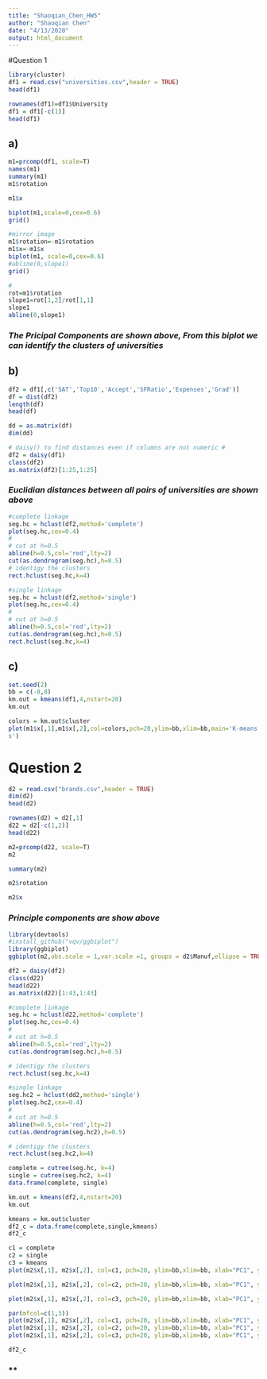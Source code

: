 ```yaml
---
title: "Shaoqian_Chen_HW5"
author: "Shaoqian Chen"
date: "4/13/2020"
output: html_document
---
```


#Question 1
```r
library(cluster)
df1 = read.csv("universities.csv",header = TRUE) 
head(df1)
```

```r
rownames(df1)=df1$University
df1 = df1[-c(1)]
head(df1)
```

##  a)
```r
m1=prcomp(df1, scale=T)
names(m1)
summary(m1)
m1$rotation
```

```r
m1$x
```

```r
biplot(m1,scale=0,cex=0.6)
grid()
```

```r
#mirror image
m1$rotation=-m1$rotation
m1$x=-m1$x
biplot(m1, scale=0,cex=0.6)
#abline(0,slope1)
grid()

#
rot=m1$rotation
slope1=rot[1,2]/rot[1,1]
slope1
abline(0,slope1)
```
### *The Pricipal Components are shown above, From this biplot we can identify the clusters of universities*


##  b)
```r

df2 = df1[,c('SAT','Top10','Accept','SFRatio','Expenses','Grad')] 
df = dist(df2)
length(df)
head(df)
```

```r
dd = as.matrix(df)
dim(dd)
```

```r
# daisy() to find distances even if columns are not numeric #
df2 = daisy(df1)
class(df2)
as.matrix(df2)[1:25,1:25]
```
### *Euclidian distances between all pairs of universities are shown above*


```r
#complete linkage
seg.hc = hclust(df2,method='complete') 
plot(seg.hc,cex=0.4)
#
# cut at h=0.5 
abline(h=0.5,col='red',lty=2) 
cut(as.dendrogram(seg.hc),h=0.5)
# identigy the clusters 
rect.hclust(seg.hc,k=4)
```

```r
#single linkage
seg.hc = hclust(df2,method='single') 
plot(seg.hc,cex=0.4)
#
# cut at h=0.5 
abline(h=0.5,col='red',lty=2) 
cut(as.dendrogram(seg.hc),h=0.5)
rect.hclust(seg.hc,k=4)
```

## c)
```r
set.seed(2)
bb = c(-8,8)
km.out = kmeans(df1,4,nstart=20)
km.out
```

```r
colors = km.out$cluster
plot(m1$x[,1],m1$x[,2],col=colors,pch=20,ylim=bb,xlim=bb,main='K-means with K=4 cluster
s')
```



# Question 2
```r
d2 = read.csv("brands.csv",header = TRUE)
dim(d2)
head(d2)
```

```r
rownames(d2) = d2[,1]
d22 = d2[-c(1,2)]
head(d22)
```

```r
m2=prcomp(d22, scale=T)
m2
```

```r
summary(m2)
```

```r
m2$rotation
```

```r
m2$x
```
### *Principle components are show above*

```r
library(devtools)
#install_github("vqv/ggbiplot")
library(ggbiplot)
ggbiplot(m2,obs.scale = 1,var.scale =1, groups = d2$Manuf,ellipse = TRUE, circle = TRUE) + scale_color_discrete(name = '')+theme(legend.direction ='vertical',legend.position ='right')
```


```r
df2 = daisy(df2)
class(d22)
head(d22)
as.matrix(d22)[1:43,1:43]
```

```r
#complete linkage
seg.hc = hclust(d22,method='complete') 
plot(seg.hc,cex=0.4)
#
# cut at h=0.5 
abline(h=0.5,col='red',lty=2) 
cut(as.dendrogram(seg.hc),h=0.5)
```

```r
# identigy the clusters 
rect.hclust(seg.hc,k=4)
```

```r
#single linkage
seg.hc2 = hclust(dd2,method='single') 
plot(seg.hc2,cex=0.4)
#
# cut at h=0.5 
abline(h=0.5,col='red',lty=2) 
cut(as.dendrogram(seg.hc2),h=0.5)
```

```r
# identigy the clusters 
rect.hclust(seg.hc2,k=4)
```

```r
complete = cutree(seg.hc, k=4)
single = cutree(seg.hc2, k=4)
data.frame(complete, single)
```

```r
km.out = kmeans(df2,4,nstart=20)
km.out
```

```r
kmeans = km.out$cluster
df2_c = data.frame(complete,single,kmeans)
df2_c
```

```r
c1 = complete
c2 = single
c3 = kmeans
plot(m2$x[,1], m2$x[,2], col=c1, pch=20, ylim=bb,xlim=bb, xlab="PC1", ylab="PC2",main='complete linkage with K=4 clusters')
```



```r
plot(m2$x[,1], m2$x[,2], col=c2, pch=20, ylim=bb,xlim=bb, xlab="PC1", ylab="PC2",main='single linkage with K=4 clusters')
```

```r
plot(m2$x[,1], m2$x[,2], col=c3, pch=20, ylim=bb,xlim=bb, xlab="PC1", ylab="PC2",main='kmeans with K=4 clusters')
```


```r
par(mfcol=c(1,3))
plot(m2$x[,1], m2$x[,2], col=c1, pch=20, ylim=bb,xlim=bb, xlab="PC1", ylab="PC2",main='complete linkage with K=4 clusters')
plot(m2$x[,1], m2$x[,2], col=c2, pch=20, ylim=bb,xlim=bb, xlab="PC1", ylab="PC2",main='single linkage with K=4 clusters')
plot(m2$x[,1], m2$x[,2], col=c3, pch=20, ylim=bb,xlim=bb, xlab="PC1", ylab="PC2",main='kmeans with K=4 clusters')
```

```r
df2_c
```
### **

